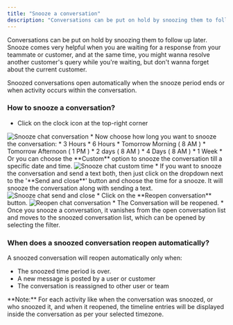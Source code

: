 ```yaml
---
title: "Snooze a conversation"
description: "Conversations can be put on hold by snoozing them to follow up later. Snooze comes very helpful when you are waiting for a response from your teammate..."
---
```


Conversations can be put on hold by snoozing them to follow up later. Snooze comes very helpful when you are waiting for a response from your teammate or customer, and at the same time, you might wanna resolve another customer's query while you're waiting, but don't wanna forget about the current customer.

Snoozed conversations open automatically when the snooze period ends or when activity occurs within the conversation.

### How to snooze a conversation?

*   Click on the clock icon at the top-right corner

<img src="images/058-snooze-chat-conversation-50786446814873.png" alt="Snooze chat conversation" />
*   Now choose how long you want to snooze the conversation:
    *   3 Hours
    *   6 Hours
    *   Tomorrow Morning ( 8 AM )
    *   Tomorrow Afternoon ( 1 PM )
    *   2 days ( 8 AM )
    *   4 Days ( 8 AM )
    *   1 Week
*   Or you can choose the **Custom** option to snooze the conversation till a specific date and time.

<img src="images/059-snooze-chat-custom-time-50786446815641.png" alt="Snooze chat custom time" />
*   If you want to snooze the conversation and send a text both, then just click on the dropdown next to the '**Send and close**' button and choose the time for a snooze. It will snooze the conversation along with sending a text.

<img src="images/060-snooze-chat-send-and-close-50786446816025.png" alt="Snooze chat send and close" />
*   Click on the **Reopen conversation** button.

<img src="images/061-reopen-chat-conversation-50786398970905.png" alt="Reopen chat conversation" />
*   The Conversation will be reopened.
*   Once you snooze a conversation, it vanishes from the open conversation list and moves to the snoozed conversation list, which can be opened by selecting the filter.

### When does a snoozed conversation reopen automatically?

A snoozed conversation will reopen automatically only when:

*   The snoozed time period is over.
*   A new message is posted by a user or customer
*   The conversation is reassigned to other user or team

<Note>
**Note:** For each activity like when the conversation was snoozed, or who snoozed it, and when it reopened, the timeline entries will be displayed inside the conversation as per your selected timezone.
</Note>